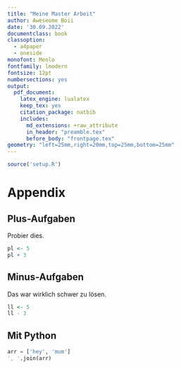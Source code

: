 ```yaml
---
title: "Meine Master Arbeit"
author: Aweseome Boii
date: '30.09.2022'
documentclass: book
classoption:
  - a4paper
  - oneside
monofont: Menlo
fontfamily: lmodern
fontsize: 12pt
numbersections: yes
output: 
  pdf_document:
    latex_engine: lualatex
    keep_tex: yes
    citation_package: natbib
    includes:
      md_extensions: +raw_attribute
      in_header: "preamble.tex"
      before_body: "frontpage.tex"
geometry: "left=25mm,right=20mm,top=25mm,bottom=25mm"
---
```


```r
source('setup.R')
```

# Appendix

## Plus-Aufgaben

Probier dies.

\lstbeg{code:plus}{Plusaufgaben lösen}
```r
pl <- 5
pl + 3
```
\lstend

## Minus-Aufgaben

Das war wirklich schwer zu lösen.

\lstbeg{code:minus}{Minusaufgaben lösen}
```r
ll <- 5
ll - 3
```
\lstend

\newpage

## Mit Python

\lstbeg{code:python}{Eine Python Aufgabe}
```python
arr = ['hey', 'mum']
', '.join(arr)
```
\lstend



